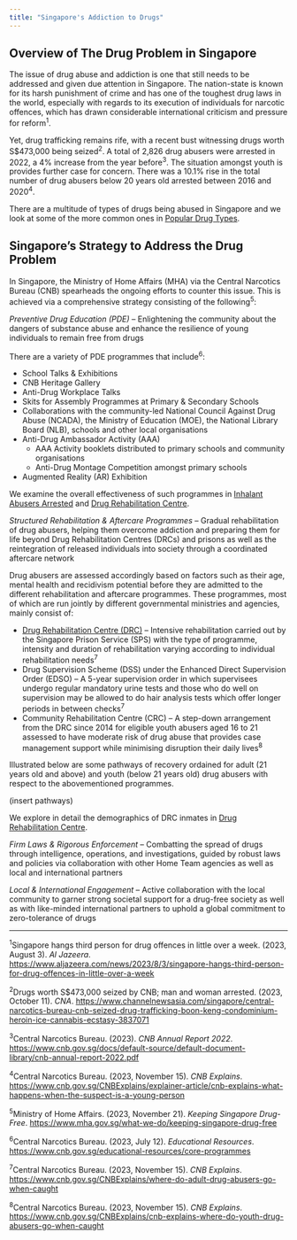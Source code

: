 ```yaml
---
title: "Singapore's Addiction to Drugs"
---
```


## Overview of The Drug Problem in Singapore

The issue of drug abuse and addiction is one that still needs to be addressed and given due attention in Singapore. The nation-state is known for its harsh punishment of crime and has one of the toughest drug laws in the world, especially with regards to its execution of individuals for narcotic offences, which has drawn considerable international criticism and pressure for reform^1^.

Yet, drug trafficking remains rife, with a recent bust witnessing drugs worth S$473,000 being seized^2^. A total of 2,826 drug abusers were arrested in 2022, a 4% increase from the year before^3^. The situation amongst youth is provides further case for concern. There was a 10.1% rise in the total number of drug abusers below 20 years old arrested between 2016 and 2020^4^.

There are a multitude of types of drugs being abused in Singapore and we look at some of the more common ones in [Popular Drug Types](drug_type.qmd).

## Singapore’s Strategy to Address the Drug Problem

In Singapore, the Ministry of Home Affairs (MHA) via the Central Narcotics Bureau (CNB) spearheads the ongoing efforts to counter this issue. This is achieved via a comprehensive strategy consisting of the following^5^:

*Preventive Drug Education (PDE)* – Enlightening the community about the dangers of substance abuse and enhance the resilience of young individuals to remain free from drugs

There are a variety of PDE programmes that include^6^:

* School Talks & Exhibitions
* CNB Heritage Gallery
* Anti-Drug Workplace Talks
* Skits for Assembly Programmes at Primary & Secondary Schools
* Collaborations with the community-led National Council Against Drug Abuse (NCADA), the Ministry of Education (MOE), the National Library Board (NLB), schools and other local organisations
* Anti-Drug Ambassador Activity (AAA)
    + AAA Activity booklets distributed to primary schools and community organisations
    + Anti-Drug Montage Competition amongst primary schools
* Augmented Reality (AR) Exhibition

We examine the overall effectiveness of such programmes in [Inhalant Abusers Arrested](abusers_arrested.qmd) and [Drug Rehabilitation Centre](drc_inmates.qmd).

*Structured Rehabilitation & Aftercare Programmes* – Gradual rehabilitation of drug abusers, helping them overcome addiction and preparing them for life beyond Drug Rehabilitation Centres (DRCs) and prisons as well as the reintegration of released individuals into society through a coordinated aftercare network

Drug abusers are assessed accordingly based on factors such as their age, mental health and recidivism potential before they are admitted to the different rehabilitation and aftercare programmes. These programmes, most of which are run jointly by different governmental ministries and agencies, mainly consist of:

* [Drug Rehabilitation Centre (DRC)](drc_inmates.qmd) – Intensive rehabilitation carried out by the Singapore Prison Service (SPS) with the type of programme, intensity and duration of rehabilitation varying according to individual rehabilitation needs^7^
* Drug Supervision Scheme (DSS) under the Enhanced Direct Supervision Order (EDSO) – A 5-year supervision order in which supervisees undergo regular mandatory urine tests and those who do well on supervision may be allowed to do hair analysis tests which offer longer periods in between checks^7^
* Community Rehabilitation Centre (CRC) – A step-down arrangement from the DRC since 2014 for eligible youth abusers aged 16 to 21 assessed to have moderate risk of drug abuse that provides case management support while minimising disruption their daily lives^8^

Illustrated below are some pathways of recovery ordained for adult (21 years old and above) and youth (below 21 years old) drug abusers with respect to the abovementioned programmes.

(insert pathways)

We explore in detail the demographics of DRC inmates in [Drug Rehabilitation Centre](drc_inmates.qmd).

*Firm Laws & Rigorous Enforcement* – Combatting the spread of drugs through intelligence, operations, and investigations, guided by robust laws and policies via collaboration with other Home Team agencies as well as local and international partners

*Local & International Engagement* – Active collaboration with the local community to garner strong societal support for a drug-free society as well as with like-minded international partners to uphold a global commitment to zero-tolerance of drugs

---

^1^Singapore hangs third person for drug offences in little over a week. (2023, August 3). *Al Jazeera*. <https://www.aljazeera.com/news/2023/8/3/singapore-hangs-third-person-for-drug-offences-in-little-over-a-week>

^2^Drugs worth S$473,000 seized by CNB; man and woman arrested. (2023, October 11). *CNA*. <https://www.channelnewsasia.com/singapore/central-narcotics-bureau-cnb-seized-drug-trafficking-boon-keng-condominium-heroin-ice-cannabis-ecstasy-3837071>

^3^Central Narcotics Bureau. (2023). *CNB Annual Report 2022*. <https://www.cnb.gov.sg/docs/default-source/default-document-library/cnb-annual-report-2022.pdf>

^4^Central Narcotics Bureau. (2023, November 15). *CNB Explains*. <https://www.cnb.gov.sg/CNBExplains/explainer-article/cnb-explains-what-happens-when-the-suspect-is-a-young-person>

^5^Ministry of Home Affairs. (2023, November 21). *Keeping Singapore Drug-Free*. <https://www.mha.gov.sg/what-we-do/keeping-singapore-drug-free>

^6^Central Narcotics Bureau. (2023, July 12). *Educational Resources*. <https://www.cnb.gov.sg/educational-resources/core-programmes>

^7^Central Narcotics Bureau. (2023, November 15). *CNB Explains*. <https://www.cnb.gov.sg/CNBExplains/where-do-adult-drug-abusers-go-when-caught>

^8^Central Narcotics Bureau. (2023, November 15). *CNB Explains*. <https://www.cnb.gov.sg/CNBExplains/cnb-explains-where-do-youth-drug-abusers-go-when-caught>